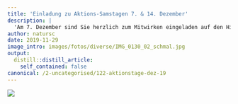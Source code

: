 ```yaml
---
title: 'Einladung zu Aktions-Samstagen 7. & 14. Dezember'
description: |
  'Am 7. Dezember sind Sie herzlich zum Mitwirken eingeladen auf den Hirzel, am 14. Dezember nach Wädenswil:  Sa 7. Dezember ab 9.15 Uhr, Chrutzelenmoos(FINDET STATT, ES SIND NUR WENIGE REGENTROPFEN PROGNOSTIZIERT):Zum ersten Mal gibt es die Möglichkeit, sich im Zusammenhang mit einer Feldscheunensanierung zu engagieren und informieren. Und zwar werden wir an diesem Tag für die Vorbereitungen zur Instandstellung einer Hütte sorgen, die früher der Einlagerung von gestochenem Torf diente. Im gleichen Zug bauen wir einen Unterschlupf für Wiesel & Co. DOWNLOAD DETAILS AKTIONSTAG CHRUTZELENMOOS, HIRZEL  Sa 14. Dezember ab 9.35 Uhr, Büelenebnet: WETTER HERBSTLICH - AKTIONSTAG FINDET STATTUnweit oberhalb dem Wädenswiler Siedlungsraum beginnt die Rietlandschaft. Wo bis vor 100 Jahren die alte Büelenebnetstrasse entlang einem Wassergraben führte, befindet sich heute ein naturnahes Stück Land von ca. 1/3 ha Grösse. Das Feldgehölz wird heute dominiert von Hasel & Hartriegel. Mit unserem Pflegeeingriff und einer Pflanzung möchten wir die Arten- und Strukturvielfalt erhöhen. DOWNLOAD DETAILS AKTIONSTAG BÜELENEBNET, WÄDENSWIL Um die Organisation des jeweils offerierten Zmittags zu vereinfachen, ist vorgängig eine Anmeldung erwünscht an keller@wieselundco.ch.  Wir freuen uns auf Ihr Mitwirken! ...und wenn Sie an diesen Tagen verhindert sind, so merken Sie sich bitte den 22. Februar 2020 vor.'
author: natursc
date: 2019-11-29
image_intro: images/fotos/diverse/IMG_0130_02_schmal.jpg
output:
  distill::distill_article:
    self_contained: false
canonical: /2-uncategorised/122-aktionstage-dez-19
---
```


![](images/fotos/diverse/IMG_0130_02_schmal.jpg) <!--image_intro-->



<!--http://wieselundco.ch/2-uncategorised/122-aktionstage-dez-19-->
